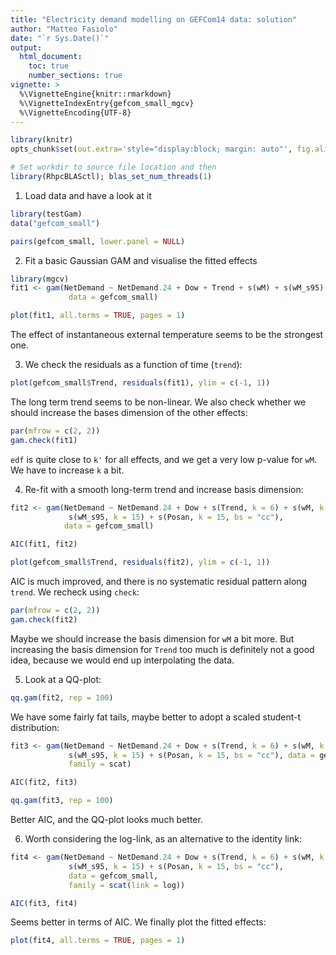 ```yaml
---
title: "Electricity demand modelling on GEFCom14 data: solution"
author: "Matteo Fasiolo"
date: "`r Sys.Date()`"
output: 
  html_document:
    toc: true
    number_sections: true
vignette: >
  %\VignetteEngine{knitr::rmarkdown}
  %\VignetteIndexEntry{gefcom_small_mgcv}
  %\VignetteEncoding{UTF-8}
---
```


```r
library(knitr)
opts_chunk$set(out.extra='style="display:block; margin: auto"', fig.align="center", tidy=FALSE)
```

```r
# Set workdir to source file location and then
library(RhpcBLASctl); blas_set_num_threads(1)
```

1) Load data and have a look at it
```r
library(testGam)
data("gefcom_small")

pairs(gefcom_small, lower.panel = NULL)
```


2) Fit a basic Gaussian GAM and visualise the fitted effects
```r
library(mgcv)
fit1 <- gam(NetDemand ~ NetDemand.24 + Dow + Trend + s(wM) + s(wM_s95) + s(Posan, bs = "cc"), 
             data = gefcom_small)

plot(fit1, all.terms = TRUE, pages = 1)
```
The effect of instantaneous external temperature seems to be the strongest one. 

3) We check the residuals as a function of time (`trend`):
```r
plot(gefcom_small$Trend, residuals(fit1), ylim = c(-1, 1))
```
The long term trend seems to be non-linear. We also check whether we should increase the bases dimension of the other effects:
```r
par(mfrow = c(2, 2))
gam.check(fit1)
```
`edf` is quite close to `k'` for all effects, and we get a very low p-value for `wM`. We have to increase `k` a bit.

4) Re-fit with a smooth long-term trend and increase basis dimension:
```r
fit2 <- gam(NetDemand ~ NetDemand.24 + Dow + s(Trend, k = 6) + s(wM, k = 20) + 
             s(wM_s95, k = 15) + s(Posan, k = 15, bs = "cc"), 
            data = gefcom_small)

AIC(fit1, fit2)

plot(gefcom_small$Trend, residuals(fit2), ylim = c(-1, 1))
```

AIC is much improved, and there is no systematic residual pattern along `trend`. We recheck using `check`:
```r
par(mfrow = c(2, 2))
gam.check(fit2)
```
Maybe we should increase the basis dimension for `wM` a bit more. But increasing the basis dimension for `Trend` too much is definitely not a good idea, because we would end up interpolating the data. 

5) Look at a QQ-plot:
```r
qq.gam(fit2, rep = 100)
```

We have some fairly fat tails, maybe better to adopt a scaled student-t distribution:
```r
fit3 <- gam(NetDemand ~ NetDemand.24 + Dow + s(Trend, k = 6) + s(wM, k = 20) + 
             s(wM_s95, k = 15) + s(Posan, k = 15, bs = "cc"), data = gefcom_small, 
             family = scat)

AIC(fit2, fit3)

qq.gam(fit3, rep = 100)
```

Better AIC, and the QQ-plot looks much better. 

6) Worth considering the log-link, as an alternative to the identity link:
```r
fit4 <- gam(NetDemand ~ NetDemand.24 + Dow + s(Trend, k = 6) + s(wM, k = 20) + 
             s(wM_s95, k = 15) + s(Posan, k = 15, bs = "cc"), 
             data = gefcom_small, 
             family = scat(link = log))

AIC(fit3, fit4)
```
Seems better in terms of AIC. We finally plot the fitted effects:
```r
plot(fit4, all.terms = TRUE, pages = 1)
```